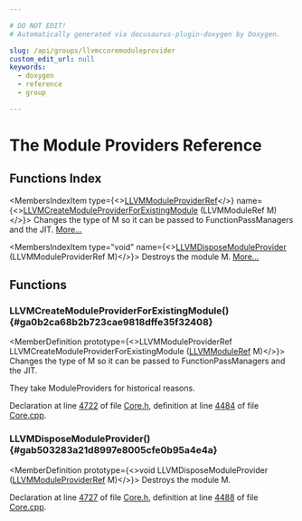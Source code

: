 ```yaml
---

# DO NOT EDIT!
# Automatically generated via docusaurus-plugin-doxygen by Doxygen.

slug: /api/groups/llvmccoremoduleprovider
custom_edit_url: null
keywords:
  - doxygen
  - reference
  - group

---
```





# The Module Providers Reference

<DoxygenPage pluginConfig={pluginConfig}>



## Functions Index

<MembersIndex>

<MembersIndexItem
  type={<><a href="/docs/api/groups/llvmcsupporttypes/#gad77f13d71e9aebc385324cde314d9ac6">LLVMModuleProviderRef</a></>}
  name={<><a href="#ga0b2ca68b2b723cae9818dffe35f32408">LLVMCreateModuleProviderForExistingModule</a> (LLVMModuleRef M)</>}>
Changes the type of M so it can be passed to FunctionPassManagers and the JIT. <a href="#ga0b2ca68b2b723cae9818dffe35f32408">More...</a>
</MembersIndexItem>

<MembersIndexItem
  type="void"
  name={<><a href="#gab503283a21d8997e8005cfe0b95a4e4a">LLVMDisposeModuleProvider</a> (LLVMModuleProviderRef M)</>}>
Destroys the module M. <a href="#gab503283a21d8997e8005cfe0b95a4e4a">More...</a>
</MembersIndexItem>

</MembersIndex>


<SectionDefinition>

## Functions

### LLVMCreateModuleProviderForExistingModule() {#ga0b2ca68b2b723cae9818dffe35f32408}

<MemberDefinition
  prototype={<>LLVMModuleProviderRef LLVMCreateModuleProviderForExistingModule (<a href="/docs/api/groups/llvmcsupporttypes/#gad1d1bb5f901c903a0cf09c5a053c9c56">LLVMModuleRef</a> M)</>}>
Changes the type of M so it can be passed to FunctionPassManagers and the JIT.

They take ModuleProviders for historical reasons.

Declaration at line <a href="/docs/api/files/include/include/llvm-c/core-h/#l04722">4722</a> of file <a href="/docs/api/files/include/include/llvm-c/core-h">Core.h</a>, definition at line <a href="/docs/api/files/lib/lib/ir/core-cpp/#l04484">4484</a> of file <a href="/docs/api/files/lib/lib/ir/core-cpp">Core.cpp</a>.
</MemberDefinition>

### LLVMDisposeModuleProvider() {#gab503283a21d8997e8005cfe0b95a4e4a}

<MemberDefinition
  prototype={<>void LLVMDisposeModuleProvider (<a href="/docs/api/groups/llvmcsupporttypes/#gad77f13d71e9aebc385324cde314d9ac6">LLVMModuleProviderRef</a> M)</>}>
Destroys the module M.

Declaration at line <a href="/docs/api/files/include/include/llvm-c/core-h/#l04727">4727</a> of file <a href="/docs/api/files/include/include/llvm-c/core-h">Core.h</a>, definition at line <a href="/docs/api/files/lib/lib/ir/core-cpp/#l04488">4488</a> of file <a href="/docs/api/files/lib/lib/ir/core-cpp">Core.cpp</a>.
</MemberDefinition>

</SectionDefinition>

</DoxygenPage>
